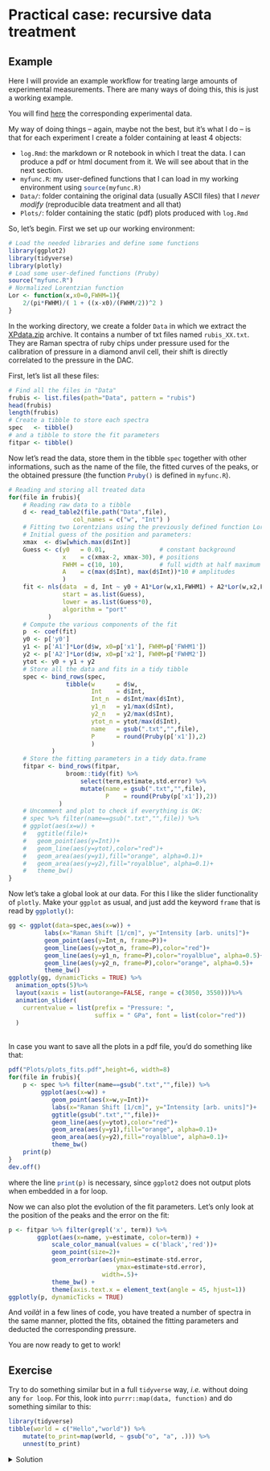 # Practical case: recursive data treatment

## Example {#example-practical}


Here I will provide an example workflow for treating large amounts of experimental measurements. There are many ways of doing this, this is just a working example. 

You will find <a href="https://github.com/colinbousige/Rclass/raw/master/Data/XPdata.zip" download target="_blank">here</a> the corresponding experimental data.

My way of doing things – again, maybe not the best, but it's what I do – is that for each experiment I create a folder containing at least 4 objects:

- `log.Rmd`: the markdown or R notebook in which I treat the data. I can produce a pdf or html document from it. We will see about that in the next section.
- `myfunc.R`: my user-defined functions that I can load in my working environment using `source(myfunc.R)`{.R}
- `Data/`: folder containing the original data (usually ASCII files) that I _never modify_ (reproducible data treatment and all that)
- `Plots/`: folder containing the static (pdf) plots produced with `log.Rmd`

So, let's begin. First we set up our working environment:

```r
# Load the needed libraries and define some functions
library(ggplot2)
library(tidyverse)
library(plotly)
# Load some user-defined functions (Pruby)
source("myfunc.R")
# Normalized Lorentzian function
Lor <- function(x,x0=0,FWHM=1){
    2/(pi*FWHM)/( 1 + ((x-x0)/(FWHM/2))^2 )
}
```

In the working directory, we create a folder `Data` in which we extract the <a href="https://github.com/colinbousige/Rclass/raw/master/Data/XPdata.zip" download target="_blank">XPdata.zip</a> archive. It contains a number of txt files named `rubis_XX.txt`. They are Raman spectra of ruby chips under pressure used for the calibration of pressure in a diamond anvil cell, their shift is directly correlated to the pressure in the DAC.

First, let's list all these files:
```r
# Find all the files in "Data"
frubis <- list.files(path="Data", pattern = "rubis")
head(frubis)
length(frubis)
# Create a tibble to store each spectra
spec   <- tibble()
# and a tibble to store the fit parameters
fitpar <- tibble()
```

Now let's read the data, store them in the tibble `spec` together with other informations, such as the name of the file, the fitted curves of the peaks, or the obtained pressure (the function `Pruby()`{.R} is defined in `myfunc.R`).

```r
# Reading and storing all treated data 
for(file in frubis){
    # Reading raw data to a tibble
    d <- read_table2(file.path("Data",file), 
                  col_names = c("w", "Int") )
    # Fitting two Lorentzians using the previously defined function Lor()
    # Initial guess of the position and parameters:
    xmax  <- d$w[which.max(d$Int)] 
    Guess <- c(y0   = 0.01,               # constant background
               x    = c(xmax-2, xmax-30), # positions
               FWHM = c(10, 10),          # full width at half maximum
               A    = c(max(d$Int), max(d$Int))*10 # amplitudes
               )
    fit <- nls(data  = d, Int ~ y0 + A1*Lor(w,x1,FWHM1) + A2*Lor(w,x2,FWHM2), 
               start = as.list(Guess), 
               lower = as.list(Guess*0),
               algorithm = "port"
           )
    # Compute the various components of the fit
    p  <- coef(fit)
    y0 <- p['y0']
    y1 <- p['A1']*Lor(d$w, x0=p['x1'], FWHM=p['FWHM1'])
    y2 <- p['A2']*Lor(d$w, x0=p['x2'], FWHM=p['FWHM2'])
    ytot <- y0 + y1 + y2
    # Store all the data and fits in a tidy tibble
    spec <- bind_rows(spec, 
                tibble(w      = d$w,
                       Int    = d$Int, 
                       Int_n  = d$Int/max(d$Int), 
                       y1_n   = y1/max(d$Int),
                       y2_n   = y2/max(d$Int),
                       ytot_n = ytot/max(d$Int),
                       name   = gsub(".txt","",file),
                       P      = round(Pruby(p['x1']),2)
                       )
            )
    # Store the fitting parameters in a tidy data.frame
    fitpar <- bind_rows(fitpar, 
                broom::tidy(fit) %>% 
                    select(term,estimate,std.error) %>% 
                    mutate(name = gsub(".txt","",file),
                           P    = round(Pruby(p['x1']),2))
              )
    # Uncomment and plot to check if everything is OK:
    # spec %>% filter(name==gsub(".txt","",file)) %>% 
    # ggplot(aes(x=w)) +
    #   ggtitle(file)+
    #   geom_point(aes(y=Int))+
    #   geom_line(aes(y=ytot),color="red")+
    #   geom_area(aes(y=y1),fill="orange", alpha=0.1)+
    #   geom_area(aes(y=y2),fill="royalblue", alpha=0.1)+
    #   theme_bw()
}
```

Now let's take a global look at our data. For this I like the slider functionality of `plotly`. Make your `ggplot` as usual, and just add the keyword `frame` that is read by `ggplotly()`{.R}:

```r
gg <- ggplot(data=spec,aes(x=w)) +
          labs(x="Raman Shift [1/cm]", y="Intensity [arb. units]")+
          geom_point(aes(y=Int_n, frame=P))+
          geom_line(aes(y=ytot_n, frame=P),color="red")+
          geom_line(aes(y=y1_n, frame=P),color="royalblue", alpha=0.5)+
          geom_line(aes(y=y2_n, frame=P),color="orange", alpha=0.5)+
          theme_bw()
ggplotly(gg, dynamicTicks = TRUE) %>%
  animation_opts(5)%>%
  layout(xaxis = list(autorange=FALSE, range = c(3050, 3550)))%>%
  animation_slider(
    currentvalue = list(prefix = "Pressure: ", 
                        suffix = " GPa", font = list(color="red"))
  )
```

<br>
In case you want to save all the plots in a pdf file, you'd do something like that:

```r
pdf("Plots/plots_fits.pdf",height=6, width=8)
for(file in frubis){
    p <- spec %>% filter(name==gsub(".txt","",file)) %>% 
         ggplot(aes(x=w)) +
            geom_point(aes(x=w,y=Int))+
            labs(x="Raman Shift [1/cm]", y="Intensity [arb. units]")+
            ggtitle(gsub(".txt","",file))+
            geom_line(aes(y=ytot),color="red")+
            geom_area(aes(y=y1),fill="orange", alpha=0.1)+
            geom_area(aes(y=y2),fill="royalblue", alpha=0.1)+
            theme_bw()
    print(p)
}
dev.off()
```

where the line `print(p)`{.R} is necessary, since `ggplot2` does not output plots when embedded in a for loop.

Now we can also plot the evolution of the fit parameters. Let's only look at the position of the peaks and the error on the fit:

```r
p <- fitpar %>% filter(grepl('x', term)) %>% 
        ggplot(aes(x=name, y=estimate, color=term)) +
            scale_color_manual(values = c('black','red'))+
            geom_point(size=2)+
            geom_errorbar(aes(ymin=estimate-std.error, 
                              ymax=estimate+std.error),
                          width=.5)+
            theme_bw() +
            theme(axis.text.x = element_text(angle = 45, hjust=1))
ggplotly(p, dynamicTicks = TRUE)
```

And *voilà*! in a few lines of code, you have treated a number of spectra in the same manner, plotted the fits, obtained the fitting parameters and deducted the corresponding pressure.

You are now ready to get to work!














## Exercise

Try to do something similar but in a full `tidyverse` way, *i.e.* without doing any `for loop`. For this, look into `purrr::map(data, function)` and do something similar to this:

```r
library(tidyverse)
tibble(world = c("Hello","world")) %>% 
    mutate(to_print=map(world, ~ gsub("o", "a", .))) %>% 
    unnest(to_print)
```

<details>
    <summary>Solution</summary>


```r
# Load the needed libraries and define some functions
library(tidyverse)
library(ggplot2)
library(broom)
library(plotly)
source("myfunc.R")
Lor <- function(x,x0=0,FWHM=1){
    2/(pi*FWHM)/( 1 + ((x-x0)/(FWHM/2))^2 )
}
# Find all files
frubis <- list.files(path="Data", pattern = "rubis")
# Load all data and do the fits in a single pipe flow
data <- tibble(name = frubis) %>%
    mutate(data = purrr::map(name,
           ~ read_table2(file      = file.path("Data", .),
                         col_names = c("w", "Int")))
        ) %>% 
    mutate(fit = purrr::map(data, 
        ~ nls(data = .,
              Int ~ y0 + A1*Lor(w,x1,FWHM1) + A2*Lor(w,x2,FWHM2), 
              start=list(y0 = 0.01,
                         x1 = .$w[which.max(.$Int)] - 2,
                         x2 = .$w[which.max(.$Int)] - 30,
                         FWHM1 = 10,
                         FWHM2 = 10,
                         A1    = max(.$Int)*10,
                         A2    = max(.$Int)*10),
              lower = list(y0 = 0, 
                           x1 = 0, x2 = 0,
                           FWHM1 = 0, FWHM2 = 0,
                           A1 = 0, A2 = 0),
              algorithm = "port")),
          tidied = purrr::map(fit, tidy),
          augmented = purrr::map(fit, augment)
          ) %>% 
    mutate(P=purrr::map(tidied, 
            ~round(Pruby(.$estimate[.$term=='x1']),2))) %>% 
    unnest(P)
# make the plot of the fits
P <- data %>% 
    unnest(augmented) %>% 
    group_by(name) %>% 
    mutate(Int_n=Int/max(Int), 
           .fitted_n=.fitted/max(Int)) %>% 
    ggplot(aes(x=w, frame=P))+
        geom_point(aes(y=Int_n), alpha=.3)+
        geom_line(aes(y=.fitted_n), color="red")
ggplotly(P, dynamicTicks = TRUE) %>% 
    animation_opts(5)%>%
      layout(xaxis = list(autorange=FALSE, range = c(3050, 3550)))%>%
      animation_slider(
        currentvalue = list(prefix = "Pressure: ", 
                            suffix = " GPa", font = list(color="grey"))
      )
```


</details>